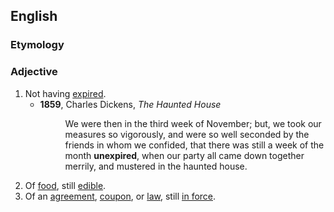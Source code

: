==English==

===Etymology===
{{prefix|en|un|expired}}

===Adjective===
{{en-adj|-}}

# Not having [[expire]]d.
#* '''1859''', Charles Dickens, ''The Haunted House''
#*: We were then in the third week of November; but, we took our measures so vigorously, and were so well seconded by the friends in whom we confided, that there was still a week of the month '''unexpired''', when our party all came down together merrily, and mustered in the haunted house.
# Of [[food]], still [[edible]].
# Of an [[agreement]], [[coupon]], or [[law]], still [[in force]].